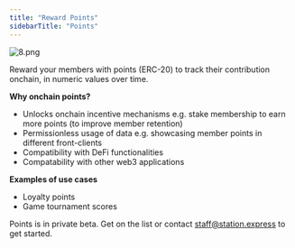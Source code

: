 ```yaml
---
title: "Reward Points"
sidebarTitle: "Points"
---
```


![8.png](https://s3-us-west-2.amazonaws.com/secure.notion-static.com/043ed4e9-ba2c-4d52-a9d8-d17e73486049/8.png)

Reward your members with points (ERC-20) to track their contribution onchain, in numeric values over time. 

**Why onchain points?**

- Unlocks onchain incentive mechanisms e.g. stake membership to earn more points (to improve member retention)
- Permissionless usage of data e.g. showcasing member points in different front-clients
- Compatibility with DeFi functionalities
- Compatability with other web3 applications

**Examples of use cases**

- Loyalty points
- Game tournament scores

Points is in private beta. Get on the list or contact staff@station.express to get started.